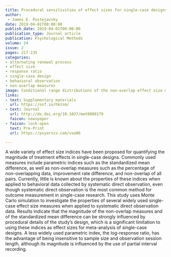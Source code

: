 ```yaml
---
title: Procedural sensitivities of effect sizes for single-case designs with behavioral outcome measures
author: 
 - James E. Pustejovsky
date: 2019-04-01T00:00:00
publish_date: 2019-04-01T00:00:00
publication_type: Journal article
publication: Psychological Methods
volume: 24
issue: 2
pages: 217-235
categories:
- alternating renewal process
- effect size
- response ratio
- single-case design
- behavioral observation
- non-overlap measures
image: Conditional range distributions of the non-overlap effect size measures for each procedural factor, by percentage change from baseline to treatment. For clarity of illustration, the conditional range distributions for PND are truncated at 40.
links:
- text: Supplementary materials
  url: https://osf.io/hkzsm/
- text: Journal
  url: http://dx.doi.org/10.1037/met0000179
  faicon: newspaper
- faicon: lock-open
  text: Pre-Print
  url: https://psyarxiv.com/vxa86

---
```



A wide variety of effect size indices have been proposed for quantifying the magnitude of treatment effects in single-case designs. Commonly used measures include parametric indices such as the standardized mean difference, as well as non-overlap measures such as the percentage of non-overlapping data, improvement rate difference, and non-overlap of all pairs. Currently, little is known about the properties of these indices when applied to behavioral data collected by systematic direct observation, even though systematic direct observation is the most common method for outcome measurement in single-case research. This study uses Monte Carlo simulation to investigate the properties of several widely used single-case effect size measures when applied to systematic direct observation data. Results indicate that the magnitude of the non-overlap measures and of the standardized mean difference can be strongly influenced by procedural details of the study's design, which is a significant limitation to using these indices as effect sizes for meta-analysis of single-case designs. A less widely used parametric index, the log-response ratio, has the advantage of being insensitive to sample size and observation session length, although its magnitude is influenced by the use of partial interval recording.

